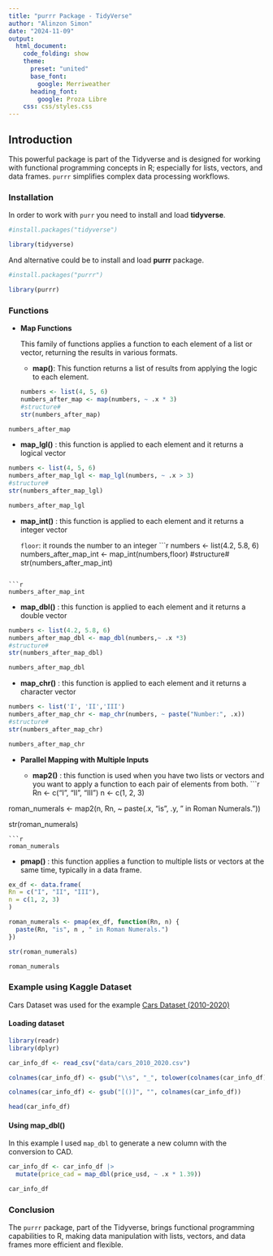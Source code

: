---
title: "purrr Package - TidyVerse"
author: "Alinzon Simon"
date: "2024-11-09"
output: 
  html_document:
    code_folding: show
    theme:
      preset: "united"
      base_font:
        google: Merriweather
      heading_font:
        google: Proza Libre
    css: css/styles.css  
---

## Introduction

This powerful package is part of the Tidyverse and is designed for working with functional programming concepts in R; especially for lists, vectors, and data frames. `purrr` simplifies complex data processing workflows.

### Installation
In order to work with `purr` you need to install and load **tidyverse**.

```{r main_package, message=FALSE, warning=FALSE}

#install.packages("tidyverse")

library(tidyverse)

```


And alternative could be to install and load **purrr** package.
```{r main_package2, message=FALSE, warning=FALSE}

#install.packages("purrr")

library(purrr)

```



### Functions

- **Map Functions**
  
  This family of functions applies a function to each element of a list or vector, returning the results in various formats.
  
  
  - **map()**: This function returns a list of results from applying the logic to each element.
```{r map, message=FALSE, warning=FALSE}

numbers <- list(4, 5, 6)
numbers_after_map <- map(numbers, ~ .x * 3) 
#structure#
str(numbers_after_map)
```
  
```{r map_returns, message=FALSE, warning=FALSE}
numbers_after_map
```



  - **map_lgl()** : this function is applied to each element and it returns a logical vector
```{r map_lgl, message=FALSE, warning=FALSE}

numbers <- list(4, 5, 6)
numbers_after_map_lgl <- map_lgl(numbers, ~ .x > 3) 
#structure#
str(numbers_after_map_lgl)


```

```{r map_lgl_returns, message=FALSE, warning=FALSE}
numbers_after_map_lgl
```
  
  
  
  - **map_int()** : this function is applied to each element and it returns a integer vector
  
    `floor`: it rounds the number to an integer
```{r map_int, message=FALSE, warning=FALSE}

numbers <- list(4.2, 5.8, 6)
numbers_after_map_int <- map_int(numbers,floor) 
#structure#
str(numbers_after_map_int)


```

```{r map_int_returns, message=FALSE, warning=FALSE}
numbers_after_map_int
```
  
  
  
  - **map_dbl()** : this function is applied to each element and it returns a double vector
```{r map_dbl, message=FALSE, warning=FALSE}

numbers <- list(4.2, 5.8, 6)
numbers_after_map_dbl <- map_dbl(numbers,~ .x *3) 
#structure#
str(numbers_after_map_dbl)


```

```{r map_dbl_returns, message=FALSE, warning=FALSE}
numbers_after_map_dbl
```



  - **map_chr()** : this function is applied to each element and it returns a character vector
```{r map_chr, message=FALSE, warning=FALSE}

numbers <- list('I', 'II','III')
numbers_after_map_chr <- map_chr(numbers, ~ paste("Number:", .x))
#structure#
str(numbers_after_map_chr)


```

```{r map_chr_returns, message=FALSE, warning=FALSE}
numbers_after_map_chr
```





- **Parallel Mapping with Multiple Inputs**

  - **map2()** : this function  is used when you have two lists or vectors and you want to apply a function to each pair of elements from both.
```{r map2, message=FALSE, warning=FALSE}

Rn <- c("I", "II", "III")
n <- c(1, 2, 3)

roman_numerals <- map2(n, Rn, ~ paste(.x, "is", .y, " in Roman Numerals."))

str(roman_numerals)

```
```{r map2_returns, message=FALSE, warning=FALSE}
roman_numerals

```


  - **pmap()** : this function applies a function to multiple lists or vectors at the same time, typically in a data frame. 
```{r pmap, message=FALSE, warning=FALSE}

ex_df <- data.frame(
Rn = c("I", "II", "III"),
n = c(1, 2, 3)
)

roman_numerals <- pmap(ex_df, function(Rn, n) {
  paste(Rn, "is", n , " in Roman Numerals.")
})

str(roman_numerals)

```

```{r pmap_returns, message=FALSE, warning=FALSE}
roman_numerals

```



### Example using Kaggle Dataset

Cars Dataset was used for the example [Cars Dataset (2010-2020)](https://www.kaggle.com/datasets/waqi786/cars-dataset-2010-2020?select=cars_2010_2020.csv)

#### Loading dataset

```{r Kaggle_Dataset}

library(readr)
library(dplyr)

car_info_df <- read_csv("data/cars_2010_2020.csv")

colnames(car_info_df) <- gsub("\\s", "_", tolower(colnames(car_info_df))) 

colnames(car_info_df) <- gsub("[()]", "", colnames(car_info_df))

head(car_info_df)


```

#### Using map_dbl()

In this example I used `map_dbl` to generate a new column with the conversion to CAD.

```{r Kaggle_Datasetmap_dbl}

car_info_df <- car_info_df |>
  mutate(price_cad = map_dbl(price_usd, ~ .x * 1.39))

car_info_df

```


### Conclusion

The `purrr` package, part of the Tidyverse, brings functional programming capabilities to R, making data manipulation with lists, vectors, and data frames more efficient and flexible.

